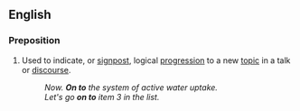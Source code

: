 {{also|onto}}
==English==

===Preposition===
{{en-prep|pos=[[over]] [[to]]}}

# Used to indicate, or [[signpost]], logical [[progression]] to a new [[topic]] in a talk or [[discourse]].
#: ''Now. '''On to''' the system of active water uptake.''
#: ''Let's go '''on to''' item 3 in the list.''